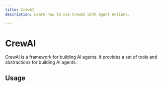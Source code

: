 ```yaml
---
title: CrewAI
description: Learn how to use CrewAI with Agent Actions.

---
```


# CrewAI

CrewAI is a framework for building AI agents. It provides a set of tools and abstractions for building AI agents.

## Usage
